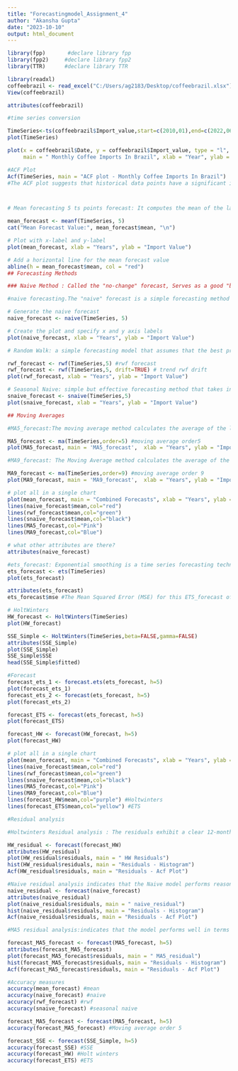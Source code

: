 ---
title: "Forecastingmodel_Assignment_4"
author: "Akansha Gupta"
date: "2023-10-10"
output: html_document
---

```{r}

library(fpp)       #declare library fpp
library(fpp2)     #declare library fpp2
library(TTR)      #declare library TTR

library(readxl)
coffeebrazil <- read_excel("C:/Users/ag2183/Desktop/coffeebrazil.xlsx")
View(coffeebrazil)

attributes(coffeebrazil)

#time series conversion 

TimeSeries<-ts(coffeebrazil$Import_value,start=c(2010,01),end=c(2022,06),frequency=12) 
plot(TimeSeries) 

plot(x = coffeebrazil$Date, y = coffeebrazil$Import_value, type = "l",
     main = " Monthly Coffee Imports In Brazil", xlab = "Year", ylab = "Import Value")

#ACF Plot
Acf(TimeSeries, main = "ACF plot - Monthly Coffee Imports In Brazil")
#The ACF plot suggests that historical data points have a significant impact on the preceding data.A small seasonality can be observed in the ACF plot. This observation suggests that there might be a repeating pattern or seasonality in the data, possibly indicating that the data has some recurring behavior over specific time intervals. Overall, plot points out the presence of autocorrelation and hints at the existence of seasonality in your time series data, which is valuable information for further analysis and forecasting.



# Mean forecasting 5 ts points forecast: It computes the mean of the last 5 points in the time series to generate the forecast

mean_forecast <- meanf(TimeSeries, 5)
cat("Mean Forecast Value:", mean_forecast$mean, "\n")

# Plot with x-label and y-label
plot(mean_forecast, xlab = "Years", ylab = "Import Value")

# Add a horizontal line for the mean forecast value
abline(h = mean_forecast$mean, col = "red")
## Forecasting Methods

### Naive Method : Called the "no-change" forecast, Serves as a good "benchmark"

#naive forecasting.The "naive" forecast is a simple forecasting method that assumes future values will be the same as the most recent past values.It is used to generate a naive forecast for the next 5 time periods based on given time series data.

# Generate the naive forecast
naive_forecast <- naive(TimeSeries, 5)

# Create the plot and specify x and y axis labels
plot(naive_forecast, xlab = "Years", ylab = "Import Value")

# Random Walk: a simple forecasting model that assumes that the best prediction for a future value in a time series is the most recent observed value.

rwf_forecast <- rwf(TimeSeries,5) #rwf forecast
rwf_forecast <- rwf(TimeSeries,5, drift=TRUE) # trend rwf drift
plot(rwf_forecast, xlab = "Years", ylab = "Import Value")

# Seasonal Naive: simple but effective forecasting method that takes into account seasonal patterns in time series data. Here's a breakdown of your code:
snaive_forecast <- snaive(TimeSeries,5) 
plot(snaive_forecast, xlab = "Years", ylab = "Import Value")

## Moving Averages

#MA5_forecast:The moving average method calculates the average of the last 5 data points to forecast future values. It calculates a 5-period moving average forecast for the "Coffee Imports in Brazil" time series data and then plots the results. 

MA5_forecast <- ma(TimeSeries,order=5) #moving average order5
plot(MA5_forecast, main = 'MA5_forecast',  xlab = "Years", ylab = "Import Value")

#MA9_forecast: The Moving Average method calculates the average of the last 9 data points to forecast future values, which can help smooth out short-term fluctuations and highlight longer-term trends.

MA9_forecast <- ma(TimeSeries,order=9) #moving average order 9
plot(MA9_forecast, main = 'MA9_forecast',  xlab = "Years", ylab = "Import Value")

# plot all in a single chart
plot(mean_forecast, main = "Combined Forecasts", xlab = "Years", ylab = "Import Value")
lines(naive_forecast$mean,col="red")
lines(rwf_forecast$mean,col="green")
lines(snaive_forecast$mean,col="black")
lines(MA5_forecast,col="Pink")
lines(MA9_forecast,col="Blue")

# what other attributes are there?
attributes(naive_forecast)

#ets_forecast: Exponential smoothing is a time series forecasting technique that aims to capture and model trend and seasonality patterns in the data. 
ets_forecast <- ets(TimeSeries) 
plot(ets_forecast)

attributes(ets_forecast)
ets_forecast$mse #The Mean Squared Error (MSE) for this ETS_forecast of "Coffee Imports in Brazil" is 422,776,257. This numerical value quantifies the accuracy of the forecast. In this case, an MSE of 422,776,257 suggests that, on average, the squared difference between the forecasted values and the actual values is quite large. This implies that there may be room for improvement in the accuracy of this forecast, and I should explore other forecasting methods.

# HoltWinters
HW_forecast <- HoltWinters(TimeSeries)  
plot(HW_forecast)

SSE_Simple <- HoltWinters(TimeSeries,beta=FALSE,gamma=FALSE)
attributes(SSE_Simple)
plot(SSE_Simple)
SSE_Simple$SSE
head(SSE_Simple$fitted)

#Forecast
forecast_ets_1 <- forecast.ets(ets_forecast, h=5)
plot(forecast_ets_1)
forecast_ets_2 <- forecast(ets_forecast, h=5)
plot(forecast_ets_2)

forecast_ETS <- forecast(ets_forecast, h=5)
plot(forecast_ETS)

forecast_HW <- forecast(HW_forecast, h=5)
plot(forecast_HW)

# plot all in a single chart
plot(mean_forecast, main = "Combined Forecasts", xlab = "Years", ylab = "Import Value")
lines(naive_forecast$mean,col="red")
lines(rwf_forecast$mean,col="green")
lines(snaive_forecast$mean,col="black")
lines(MA5_forecast,col="Pink")
lines(MA9_forecast,col="Blue")
lines(forecast_HW$mean,col="purple") #Holtwinters
lines(forecast_ETS$mean,col="yellow") #ETS

#Residual analysis

#Holtwinters Residual analysis : The residuals exhibit a clear 12-month seasonal pattern, implying the Holt-Winters model may not fully capture the seasonality. ACF plot lacks significant linear autocorrelation, with no lines beyond confidence intervals. The residuals somewhat resemble a normal distribution centered around zero, yet deviations suggest some heteroscedasticity. Residuals display non-random fluctuations and trends over time, possibly due to unaccounted factors.

HW_residual <- forecast(forecast_HW)
attributes(HW_residual)
plot(HW_residual$residuals, main = " HW Residuals")
hist(HW_residual$residuals, main = "Residuals - Histogram")
Acf(HW_residual$residuals, main = "Residuals - Acf Plot")

#Naive residual analysis indicates that the Naive model performs reasonably well in terms of linearity and autocorrelation. However, the presence of seasonality in the residuals suggests room for improvement in capturing the seasonality in the model. Additionally, the histogram indicates some deviations from a perfect normal distribution. 
naive_residual <- forecast(naive_forecast)
attributes(naive_residual)
plot(naive_residual$residuals, main = " naive_residual")
hist(naive_residual$residuals, main = "Residuals - Histogram")
Acf(naive_residual$residuals, main = "Residuals - Acf Plot")

#MA5 residual analysis:indicates that the model performs well in terms of linearity and autocorrelation. The residuals approximately follow a normal distribution, and the model has effectively removed significant autocorrelation from the data. However, some month-to-month variations suggest that additional factors or seasonal patterns might influence the data that could be further explored or modeled.

forecast_MA5_forecast <- forecast(MA5_forecast, h=5)
attributes(forecast_MA5_forecast)
plot(forecast_MA5_forecast$residuals, main = " MA5_residual")
hist(forecast_MA5_forecast$residuals, main = "Residuals - Histogram")
Acf(forecast_MA5_forecast$residuals, main = "Residuals - Acf Plot")

#Accuracy measures
accuracy(mean_forecast) #mean
accuracy(naive_forecast) #naive
accuracy(rwf_forecast) #rwf
accuracy(snaive_forecast) #seasonal naive

forecast_MA5_forecast <- forecast(MA5_forecast, h=5)
accuracy(forecast_MA5_forecast) #Moving average order 5

forecast_SSE <- forecast(SSE_Simple, h=5)
accuracy(forecast_SSE) #SSE
accuracy(forecast_HW) #Holt winters
accuracy(forecast_ETS) #ETS


```

